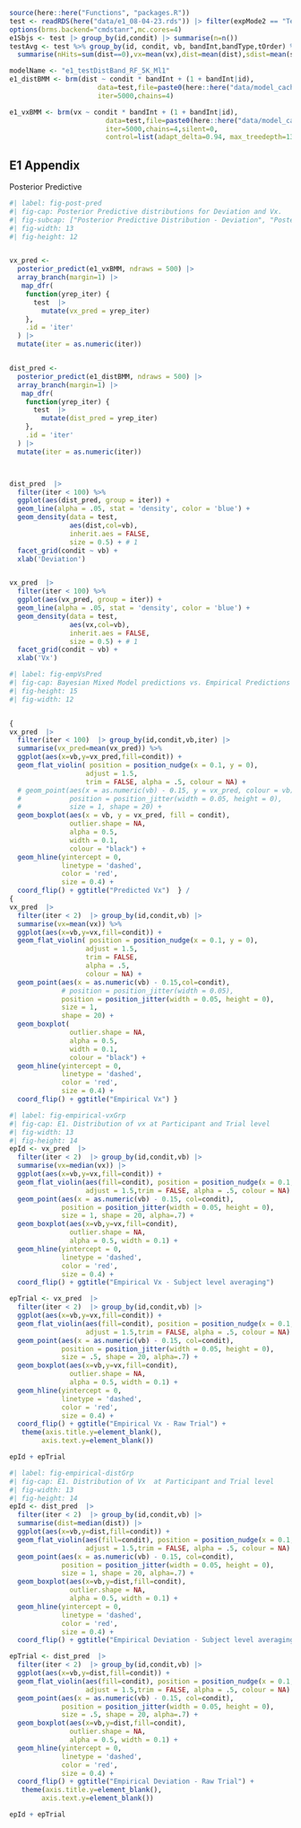 
```r
source(here::here("Functions", "packages.R"))
test <- readRDS(here("data/e1_08-04-23.rds")) |> filter(expMode2 == "Test") 
options(brms.backend="cmdstanr",mc.cores=4)
e1Sbjs <- test |> group_by(id,condit) |> summarise(n=n())
testAvg <- test %>% group_by(id, condit, vb, bandInt,bandType,tOrder) %>%
  summarise(nHits=sum(dist==0),vx=mean(vx),dist=mean(dist),sdist=mean(sdist),n=n(),Percent_Hit=nHits/n)

modelName <- "e1_testDistBand_RF_5K_Ml1"
e1_distBMM <- brm(dist ~ condit * bandInt + (1 + bandInt|id),
                      data=test,file=paste0(here::here("data/model_cache",modelName)),
                      iter=5000,chains=4)

e1_vxBMM <- brm(vx ~ condit * bandInt + (1 + bandInt|id),
                        data=test,file=paste0(here::here("data/model_cache", "e1_testVxBand_RF_5k_Ml1")),
                        iter=5000,chains=4,silent=0,
                        control=list(adapt_delta=0.94, max_treedepth=13))

```



## E1 Appendix

Posterior Predictive
```r
#| label: fig-post-pred
#| fig-cap: Posterior Predictive distributions for Deviation and Vx. 
#| fig-subcap: ["Posterior Predictive Distribution - Deviation", "Posterior Predictive Distribution - X Velocity"]
#| fig-width: 13
#| fig-height: 12


vx_pred <- 
  posterior_predict(e1_vxBMM, ndraws = 500) |> 
  array_branch(margin=1) |> 
   map_dfr( 
    function(yrep_iter) {
      test  |>
        mutate(vx_pred = yrep_iter)
    },
    .id = 'iter'
  ) |>
  mutate(iter = as.numeric(iter))


dist_pred <- 
  posterior_predict(e1_distBMM, ndraws = 500) |> 
  array_branch(margin=1) |> 
   map_dfr( 
    function(yrep_iter) {
      test  |>
        mutate(dist_pred = yrep_iter)
    },
    .id = 'iter'
  ) |>
  mutate(iter = as.numeric(iter))



dist_pred  |>
  filter(iter < 100) %>%
  ggplot(aes(dist_pred, group = iter)) +
  geom_line(alpha = .05, stat = 'density', color = 'blue') +
  geom_density(data = test,
               aes(dist,col=vb),
               inherit.aes = FALSE,
               size = 0.5) + # 1
  facet_grid(condit ~ vb) +
  xlab('Deviation')


vx_pred  |>
  filter(iter < 100) %>%
  ggplot(aes(vx_pred, group = iter)) +
  geom_line(alpha = .05, stat = 'density', color = 'blue') +
  geom_density(data = test,
               aes(vx,col=vb),
               inherit.aes = FALSE,
               size = 0.5) + # 1
  facet_grid(condit ~ vb) +
  xlab('Vx')


```



```r
#| label: fig-empVsPred
#| fig-cap: Bayesian Mixed Model predictions vs. Empirical Predictions - X velocity
#| fig-height: 15
#| fig-width: 12


{
vx_pred  |>
  filter(iter < 100)  |> group_by(id,condit,vb,iter) |>
  summarise(vx_pred=mean(vx_pred)) %>%
  ggplot(aes(x=vb,y=vx_pred,fill=condit)) + 
  geom_flat_violin( position = position_nudge(x = 0.1, y = 0),
                   adjust = 1.5,
                   trim = FALSE, alpha = .5, colour = NA) +
  # geom_point(aes(x = as.numeric(vb) - 0.15, y = vx_pred, colour = vb),
  #            position = position_jitter(width = 0.05, height = 0),
  #            size = 1, shape = 20) +
  geom_boxplot(aes(x = vb, y = vx_pred, fill = condit),
               outlier.shape = NA,
               alpha = 0.5,
               width = 0.1,
               colour = "black") +
  geom_hline(yintercept = 0,
             linetype = 'dashed',
             color = 'red',
             size = 0.4) + 
  coord_flip() + ggtitle("Predicted Vx")  } /
{
vx_pred  |>
  filter(iter < 2)  |> group_by(id,condit,vb) |>
  summarise(vx=mean(vx)) %>%
  ggplot(aes(x=vb,y=vx,fill=condit)) + 
  geom_flat_violin( position = position_nudge(x = 0.1, y = 0),
                   adjust = 1.5,
                   trim = FALSE,
                   alpha = .5,
                   colour = NA) +
  geom_point(aes(x = as.numeric(vb) - 0.15,col=condit),
             # position = position_jitter(width = 0.05),
             position = position_jitter(width = 0.05, height = 0),
             size = 1,
             shape = 20) +
  geom_boxplot(
               outlier.shape = NA,
               alpha = 0.5,
               width = 0.1,
               colour = "black") +
  geom_hline(yintercept = 0,
             linetype = 'dashed',
             color = 'red',
             size = 0.4) + 
  coord_flip() + ggtitle("Empirical Vx") }
```




```r
#| label: fig-empirical-vxGrp
#| fig-cap: E1. Distribution of vx at Participant and Trial level
#| fig-width: 13
#| fig-height: 14
epId <- vx_pred  |>
  filter(iter < 2)  |> group_by(id,condit,vb) |>
  summarise(vx=median(vx)) |>
  ggplot(aes(x=vb,y=vx,fill=condit)) + 
  geom_flat_violin(aes(fill=condit), position = position_nudge(x = 0.1, y = 0),
                   adjust = 1.5,trim = FALSE, alpha = .5, colour = NA) +
  geom_point(aes(x = as.numeric(vb) - 0.15, col=condit),
             position = position_jitter(width = 0.05, height = 0),
             size = 1, shape = 20, alpha=.7) +
  geom_boxplot(aes(x=vb,y=vx,fill=condit),
               outlier.shape = NA,
               alpha = 0.5, width = 0.1) +
  geom_hline(yintercept = 0,
             linetype = 'dashed',
             color = 'red',
             size = 0.4) + 
  coord_flip() + ggtitle("Empirical Vx - Subject level averaging") 

epTrial <- vx_pred  |>
  filter(iter < 2)  |> group_by(id,condit,vb) |>
  ggplot(aes(x=vb,y=vx,fill=condit)) + 
  geom_flat_violin(aes(fill=condit), position = position_nudge(x = 0.1, y = 0),
                   adjust = 1.5,trim = FALSE, alpha = .5, colour = NA) +
  geom_point(aes(x = as.numeric(vb) - 0.15, col=condit),
             position = position_jitter(width = 0.05, height = 0),
             size = .5, shape = 20, alpha=.7) +
  geom_boxplot(aes(x=vb,y=vx,fill=condit),
               outlier.shape = NA,
               alpha = 0.5, width = 0.1) +
  geom_hline(yintercept = 0,
             linetype = 'dashed',
             color = 'red',
             size = 0.4) + 
  coord_flip() + ggtitle("Empirical Vx - Raw Trial") +
   theme(axis.title.y=element_blank(),
        axis.text.y=element_blank())

epId + epTrial
```




```r
#| label: fig-empirical-distGrp
#| fig-cap: E1. Distribution of Vx  at Participant and Trial level
#| fig-width: 13
#| fig-height: 14
epId <- dist_pred  |>
  filter(iter < 2)  |> group_by(id,condit,vb) |>
  summarise(dist=median(dist)) |>
  ggplot(aes(x=vb,y=dist,fill=condit)) + 
  geom_flat_violin(aes(fill=condit), position = position_nudge(x = 0.1, y = 0),
                   adjust = 1.5,trim = FALSE, alpha = .5, colour = NA) +
  geom_point(aes(x = as.numeric(vb) - 0.15, col=condit),
             position = position_jitter(width = 0.05, height = 0),
             size = 1, shape = 20, alpha=.7) +
  geom_boxplot(aes(x=vb,y=dist,fill=condit),
               outlier.shape = NA,
               alpha = 0.5, width = 0.1) +
  geom_hline(yintercept = 0,
             linetype = 'dashed',
             color = 'red',
             size = 0.4) + 
  coord_flip() + ggtitle("Empirical Deviation - Subject level averaging") 

epTrial <- dist_pred  |>
  filter(iter < 2)  |> group_by(id,condit,vb) |>
  ggplot(aes(x=vb,y=dist,fill=condit)) + 
  geom_flat_violin(aes(fill=condit), position = position_nudge(x = 0.1, y = 0),
                   adjust = 1.5,trim = FALSE, alpha = .5, colour = NA) +
  geom_point(aes(x = as.numeric(vb) - 0.15, col=condit),
             position = position_jitter(width = 0.05, height = 0),
             size = .5, shape = 20, alpha=.7) +
  geom_boxplot(aes(x=vb,y=dist,fill=condit),
               outlier.shape = NA,
               alpha = 0.5, width = 0.1) +
  geom_hline(yintercept = 0,
             linetype = 'dashed',
             color = 'red',
             size = 0.4) + 
  coord_flip() + ggtitle("Empirical Deviation - Raw Trial") +
   theme(axis.title.y=element_blank(),
        axis.text.y=element_blank())

epId + epTrial
```
